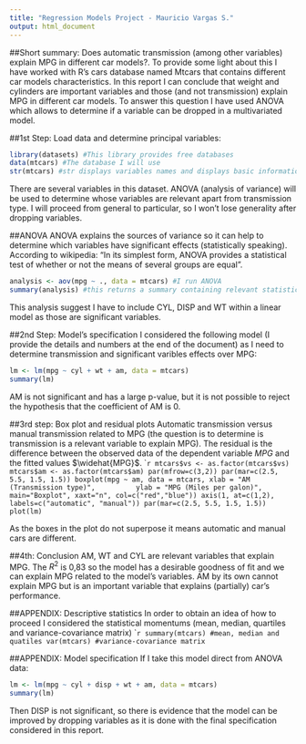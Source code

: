 ```yaml
---
title: "Regression Models Project - Mauricio Vargas S."
output: html_document
---
```


##Short summary:
Does automatic transmission (among other variables) explain MPG in different car models?. To provide some light about this I have worked with R's cars database named Mtcars that contains different car models characteristics. In this report I can conclude that weight and cylinders are important variables and those (and not transmission) explain MPG in different car models. To answer this question I have used ANOVA which allows to determine if a variable can be dropped in a multivariated model.

##1st Step: Load data and determine principal variables:

```r
library(datasets) #This library provides free databases
data(mtcars) #The database I will use
str(mtcars) #str displays variables names and displays basic information
```
There are several variables in this dataset. ANOVA (analysis of variance) will be used to determine whose variables are relevant apart from transmission type. I will proceed from general to particular, so I won't lose generality after dropping variables.

##ANOVA
ANOVA explains the sources of variance so it can help to determine which variables have significant effects (statistically speaking). According to wikipedia: "In its simplest form, ANOVA provides a statistical test of whether or not the means of several groups are equal".
```r
analysis <- aov(mpg ~ ., data = mtcars) #I run ANOVA
summary(analysis) #this returns a summary containing relevant statistics
```
This analysis suggest I have to include CYL, DISP and WT within a linear model as those are significant variables. 

##2nd Step: Model's specification
I considered the following model (I provide the details and numbers at the end of the document) as I need to determine transmission and significant varibles effects over MPG:
```r
lm <- lm(mpg ~ cyl + wt + am, data = mtcars)
summary(lm)
```
AM is not significant and has a large p-value, but it is not possible to reject the hypothesis that the coefficient of AM is 0.

##3rd step: Box plot and residual plots
Automatic transmission versus manual transmission related to MPG (the question is to determine is transmission is a relevant variable to explain MPG). 
The residual is the difference between the observed data of the dependent variable $MPG$ and the fitted values $\widehat{MPG}$.
````r
mtcars$vs <- as.factor(mtcars$vs)
mtcars$am <- as.factor(mtcars$am)
par(mfrow=c(3,2))
par(mar=c(2.5, 5.5, 1.5, 1.5))
boxplot(mpg ~ am, data = mtcars, xlab = "AM (Transmission type)", 
        ylab = "MPG (Miles per galon)", main="Boxplot", xaxt="n", col=c("red","blue"))
axis(1, at=c(1,2), labels=c("automatic", "manual"))
par(mar=c(2.5, 5.5, 1.5, 1.5))
plot(lm)
```

As the boxes in the plot do not superpose it means automatic and manual cars are different. 

##4th: Conclusion
AM, WT and CYL are relevant variables that explain MPG. The $R^2$ is 0,83 so the model has a desirable goodness of fit and we can explain MPG related to the model's variables. AM by its own cannot explain MPG but is an important variable that explains (partially) car's performance.

\newpage

##APPENDIX: Descriptive statistics
In order to obtain an idea of how to proceed I considered the statistical momentums (mean, median, quartiles and variance-covariance matrix)
````r
summary(mtcars) #mean, median and quatiles
var(mtcars) #variance-covariance matrix
```

##APPENDIX: Model specification
If I take this model direct from ANOVA data:
```r
lm <- lm(mpg ~ cyl + disp + wt + am, data = mtcars)
summary(lm)
```
Then DISP is not significant, so there is evidence that the model can be improved by dropping variables as it is done with the final specification considered in this report.